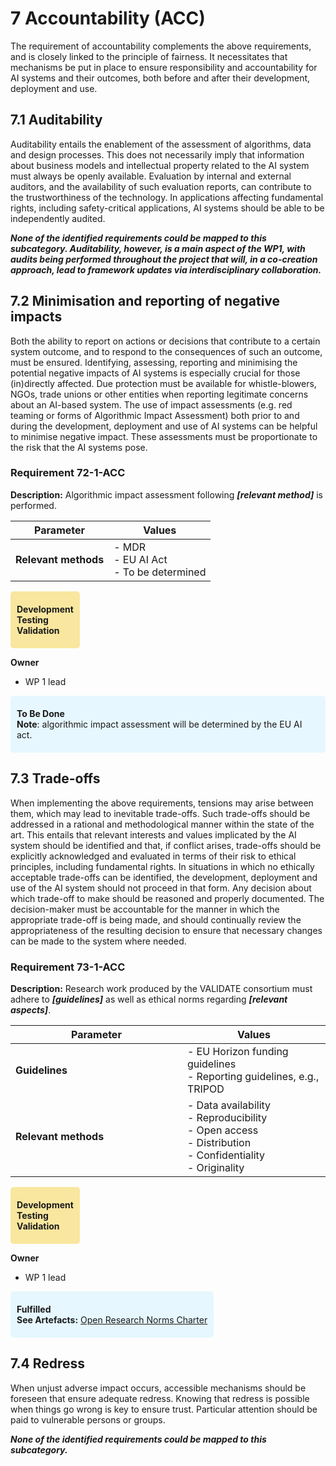 # 7 Accountability (ACC)

The requirement of accountability complements the above requirements, and is closely linked to the principle of fairness. It necessitates that mechanisms be put in place to ensure responsibility and accountability for AI systems and their outcomes, both before and after their development, deployment and use.

## 7.1 Auditability

Auditability entails the enablement of the assessment of algorithms, data and design processes. This does not necessarily imply that information about business models and intellectual property related to the AI system must always be openly available. Evaluation by internal and external auditors, and the availability of such evaluation reports, can contribute to the trustworthiness of the technology. In applications affecting fundamental rights, including safety-critical applications, AI systems should be able to be independently audited.

***None of the identified requirements could be mapped to this subcategory. Auditability, however, is a main aspect of the WP1, with audits being performed throughout the project that will, in a co-creation approach, lead to framework updates via interdisciplinary collaboration.***

## 7.2 Minimisation and reporting of negative impacts

Both the ability to report on actions or decisions that contribute to a certain system outcome, and to respond to the consequences of such an outcome, must be ensured. Identifying, assessing, reporting and minimising the potential negative impacts of AI systems is especially crucial for those (in)directly affected. Due protection must be available for whistle-blowers, NGOs, trade unions or other entities when reporting legitimate concerns about an AI-based system. The use of impact assessments (e.g. red teaming or forms of Algorithmic Impact Assessment) both prior to and during the development, deployment and use of AI systems can be helpful to minimise negative impact. These assessments must be proportionate to the risk that the AI systems pose.

### Requirement 72-1-ACC {#72-1-acc}

**Description:** Algorithmic impact assessment following ***\[relevant method\]*** is performed.

| **Parameter**        | **Values**                                  |
|----------------------|---------------------------------------------|
| **Relevant methods** | \- MDR<br>- EU AI Act<br>- To be determined |

<div style="background-color:#f9e79f; padding:6px 10px; border-radius:5px; display:inline-block;">
**Development**
<br>**Testing**
<br>**Validation**
</div>

**Owner**

-   WP 1 lead

::: {style="background-color:#e6f7ff; padding:6px 10px; border-radius:5px; display:inline-block;"}
**To Be Done**
<br>**Note**: algorithmic impact assessment will be determined by the EU AI act.
:::

## 7.3 Trade-offs

When implementing the above requirements, tensions may arise between them, which may lead to inevitable trade-offs. Such trade-offs should be addressed in a rational and methodological manner within the state of the art. This entails that relevant interests and values implicated by the AI system should be identified and that, if conflict arises, trade-offs should be explicitly acknowledged and evaluated in terms of their risk to ethical principles, including fundamental rights. In situations in which no ethically acceptable trade-offs can be identified, the development, deployment and use of the AI system should not proceed in that form. Any decision about which trade-off to make should be reasoned and properly documented. The decision-maker must be accountable for the manner in which the appropriate trade-off is being made, and should continually review the appropriateness of the resulting decision to ensure that necessary changes can be made to the system where needed.

### Requirement 73-1-ACC {#73-1-acc}

**Description:** Research work produced by the VALIDATE consortium must adhere to ***\[guidelines\]*** as well as ethical norms regarding ***\[relevant aspects\]***.

| **Parameter**        | **Values**                                                                                                         |
|---------------------------------------|---------------------------------|
| **Guidelines**       | \- EU Horizon funding guidelines<br>- Reporting guidelines, e.g., TRIPOD<br>                                       |
| **Relevant methods** | \- Data availability<br>- Reproducibility<br>- Open access<br>- Distribution<br>- Confidentiality<br>- Originality |

<div style="background-color:#f9e79f; padding:6px 10px; border-radius:5px; display:inline-block;">
**Development**
<br>**Testing**
<br>**Validation**
</div>

**Owner**

-   WP 1 lead

::: {style="background-color:#e6f7ff; padding:6px 10px; border-radius:5px; display:inline-block;"}
**Fulfilled**
<br>**See Artefacts:**
<a href=“https://charitede.sharepoint.com/:w:/r/sites/Teammad.AI-Projects_VALIDATE_general/Shared%20Documents/Projects_VALIDATE_general/Open%20Research%20Norms.docx?d=wfd86b969ca634cd4bc842e56f8bec3b3&csf=1&web=1&e=bEHsKf”> Open Research Norms Charter</a>
:::

## 7.4 Redress

When unjust adverse impact occurs, accessible mechanisms should be foreseen that ensure adequate redress. Knowing that redress is possible when things go wrong is key to ensure trust. Particular attention should be paid to vulnerable persons or groups.

***None of the identified requirements could be mapped to this subcategory.***
